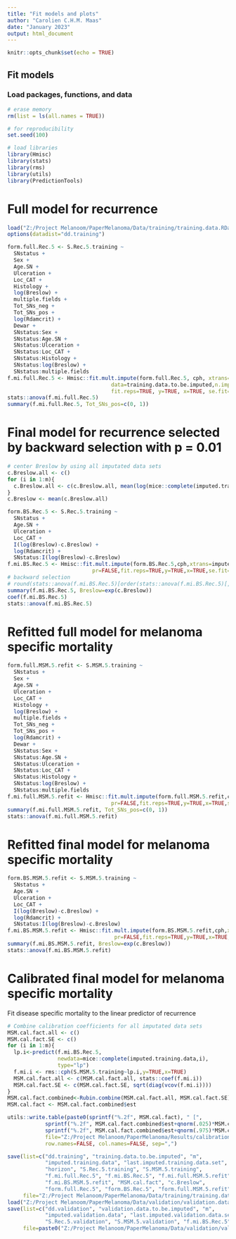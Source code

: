 ```yaml
---
title: "Fit models and plots"
author: "Carolien C.H.M. Maas"
date: "January 2023"
output: html_document
---
```


```r
knitr::opts_chunk$set(echo = TRUE)
```

## Fit models

### Load packages, functions, and data 
```r
# erase memory
rm(list = ls(all.names = TRUE))

# for reproducibility
set.seed(100)

# load libraries
library(Hmisc)
library(stats)
library(rms)
library(utils)
library(PredictionTools)
```

# Full model for recurrence
```r
load("Z:/Project Melanoom/PaperMelanoma/Data/training/training.data.RData")
options(datadist="dd.training")

form.full.Rec.5 <- S.Rec.5.training ~
  SNstatus +
  Sex +
  Age.SN +
  Ulceration +
  Loc_CAT +
  Histology +
  log(Breslow) +
  multiple.fields +
  Tot_SNs_neg +
  Tot_SNs_pos +
  log(Rdamcrit) +
  Dewar +
  SNstatus:Sex +
  SNstatus:Age.SN +
  SNstatus:Ulceration +
  SNstatus:Loc_CAT +
  SNstatus:Histology +
  SNstatus:log(Breslow) +
  SNstatus:multiple.fields
f.mi.full.Rec.5 <- Hmisc::fit.mult.impute(form.full.Rec.5, cph, xtrans=imputed.training.data,
                                 data=training.data.to.be.imputed,n.impute=m, pr=FALSE,
                                 fit.reps=TRUE, y=TRUE, x=TRUE, se.fit=TRUE)
stats::anova(f.mi.full.Rec.5)
summary(f.mi.full.Rec.5, Tot_SNs_pos=c(0, 1))
```

# Final model for recurrence selected by backward selection with p = 0.01
```r
# center Breslow by using all imputated data sets
c.Breslow.all <- c()
for (i in 1:m){
  c.Breslow.all <- c(c.Breslow.all, mean(log(mice::complete(imputed.training.data, i)$Breslow)))
}
c.Breslow <- mean(c.Breslow.all)

form.BS.Rec.5 <- S.Rec.5.training ~
  SNstatus +
  Age.SN +
  Ulceration +
  Loc_CAT +
  I(log(Breslow)-c.Breslow) +
  log(Rdamcrit) +
  SNstatus:I(log(Breslow)-c.Breslow)
f.mi.BS.Rec.5 <- Hmisc::fit.mult.impute(form.BS.Rec.5,cph,xtrans=imputed.training.data,data=training.data.to.be.imputed,n.impute=m,
                           pr=FALSE,fit.reps=TRUE,y=TRUE,x=TRUE,se.fit=TRUE)
# backward selection
# round(stats::anova(f.mi.BS.Rec.5)[order(stats::anova(f.mi.BS.Rec.5)[, "P"]),], 3)
summary(f.mi.BS.Rec.5, Breslow=exp(c.Breslow))
coef(f.mi.BS.Rec.5)
stats::anova(f.mi.BS.Rec.5)
```

# Refitted full model for melanoma specific mortality
```r
form.full.MSM.5.refit <- S.MSM.5.training ~
  SNstatus +
  Sex +
  Age.SN +
  Ulceration +
  Loc_CAT +
  Histology +
  log(Breslow) +
  multiple.fields +
  Tot_SNs_neg +
  Tot_SNs_pos +
  log(Rdamcrit) +
  Dewar +
  SNstatus:Sex +
  SNstatus:Age.SN +
  SNstatus:Ulceration +
  SNstatus:Loc_CAT +
  SNstatus:Histology +
  SNstatus:log(Breslow) +
  SNstatus:multiple.fields
f.mi.full.MSM.5.refit <- Hmisc::fit.mult.impute(form.full.MSM.5.refit,cph,xtrans=imputed.training.data,data=training.data.to.be.imputed,n.impute=m,
                                 pr=FALSE,fit.reps=TRUE,y=TRUE,x=TRUE,se.fit=TRUE)
summary(f.mi.full.MSM.5.refit, Tot_SNs_pos=c(0, 1))
stats::anova(f.mi.full.MSM.5.refit)
```

# Refitted final model for melanoma specific mortality
```r
form.BS.MSM.5.refit <- S.MSM.5.training ~
  SNstatus +
  Age.SN +
  Ulceration +
  Loc_CAT +
  I(log(Breslow)-c.Breslow) +
  log(Rdamcrit) +
  SNstatus:I(log(Breslow)-c.Breslow)
f.mi.BS.MSM.5.refit <- Hmisc::fit.mult.impute(form.BS.MSM.5.refit,cph,xtrans=imputed.training.data,data=training.data.to.be.imputed,n.impute=m,
                                  pr=FALSE,fit.reps=TRUE,y=TRUE,x=TRUE,se.fit=TRUE)
summary(f.mi.BS.MSM.5.refit, Breslow=exp(c.Breslow))
stats::anova(f.mi.BS.MSM.5.refit)
```

# Calibrated final model for melanoma specific mortality
Fit disease specific mortality to the linear predictor of recurrence
```r
# Combine calibration coefficients for all imputated data sets 
MSM.cal.fact.all <- c()
MSM.cal.fact.SE <- c()
for (i in 1:m){
  lp.i<-predict(f.mi.BS.Rec.5,
                newdata=mice::complete(imputed.training.data,i), 
                type="lp")
  f.mi.i <- rms::cph(S.MSM.5.training~lp.i,y=TRUE,x=TRUE) 
  MSM.cal.fact.all <- c(MSM.cal.fact.all, stats::coef(f.mi.i))
  MSM.cal.fact.SE <- c(MSM.cal.fact.SE, sqrt(diag(vcov(f.mi.i))))
}
MSM.cal.fact.combined<-Rubin.combine(MSM.cal.fact.all, MSM.cal.fact.SE)
MSM.cal.fact <- MSM.cal.fact.combined$est

utils::write.table(paste0(sprintf("%.2f", MSM.cal.fact), " [",
            sprintf("%.2f", MSM.cal.fact.combined$est+qnorm(.025)*MSM.cal.fact.combined$se), "; ",
            sprintf("%.2f", MSM.cal.fact.combined$est+qnorm(.975)*MSM.cal.fact.combined$se), "]"),
            file="Z:/Project Melanoom/PaperMelanoma/Results/calibration.MSS.txt", 
            row.names=FALSE, col.names=FALSE, sep=",")

save(list=c("dd.training", "training.data.to.be.imputed", "m", 
            "imputed.training.data", "last.imputed.training.data.set", 
            "horizon", "S.Rec.5.training", "S.MSM.5.training",
            "f.mi.full.Rec.5", "f.mi.BS.Rec.5", "f.mi.full.MSM.5.refit", 
            "f.mi.BS.MSM.5.refit", "MSM.cal.fact", "c.Breslow", 
            "form.full.Rec.5", "form.BS.Rec.5", "form.full.MSM.5.refit", "form.BS.MSM.5.refit"),
     file="Z:/Project Melanoom/PaperMelanoma/Data/training/training.data.Rdata", compress=TRUE)
load("Z:/Project Melanoom/PaperMelanoma/Data/validation/validation.data.RData")
save(list=c("dd.validation", "validation.data.to.be.imputed", "m", 
            "imputed.validation.data", "last.imputed.validation.data.set", "horizon", 
            "S.Rec.5.validation", "S.MSM.5.validation", "f.mi.BS.Rec.5"),
     file=paste0("Z:/Project Melanoom/PaperMelanoma/Data/validation/validation.data.Rdata"), compress=TRUE)
```
